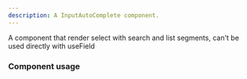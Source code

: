```yaml
---
description: A InputAutoComplete component.
---
```


A component that render select with search and list segments, can't be used directly with useField

### Component usage
